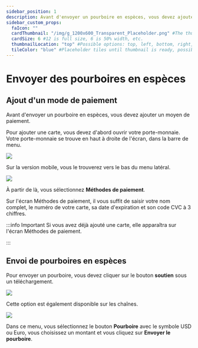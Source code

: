 ---
sidebar_position: 1
description: Avant d'envoyer un pourboire en espèces, vous devez ajouter un moyen de paiement. 
sidebar_custom_props:
  faIcon: ""
  cardThumbnail: "/img/g_1200x600_Transparent_Placeholder.png" #The thumbnail on the category card.
  cardSize: 6 #12 is full size, 6 is 50% width, etc.
  thumbnailLocation: "top" #Possible options: top, left, bottom, right, none
  tileColor: "blue" #Placeholder tiles until thumbnail is ready, possible options: blue, cream, darkpurple, lightpurple, mauve, orange, pink, none
---

# Envoyer des pourboires en espèces

## Ajout d'un mode de paiement

Avant d'envoyer un pourboire en espèces, vous devez ajouter un moyen de paiement. 

Pour ajouter une carte, vous devez d'abord ouvrir votre porte-monnaie. Votre porte-monnaie se trouve en haut à droite de l'écran, dans la barre de menu.

![](/img/fr/Ajouteruncomptebancaire01.png)

Sur la version mobile, vous le trouverez vers le bas du menu latéral.

![](/img/de/locate_wallet_mobile_dark.png)

À partir de là, vous sélectionnez **Méthodes de paiement**.

Sur l'écran Méthodes de paiement, il vous suffit de saisir votre nom complet, le numéro de votre carte, sa date d'expiration et son code CVC à 3 chiffres.

:::info Important
Si vous avez déjà ajouté une carte, elle apparaîtra sur l'écran Méthodes de paiement.

:::

## Envoi de pourboires en espèces

Pour envoyer un pourboire, vous devez cliquer sur le bouton **soutien** sous un téléchargement.

![](/img/fr/Soutien1.png)

Cette option est également disponible sur les chaînes.

![](/img/fr/soutien2.png)

Dans ce menu, vous sélectionnez le bouton **Pourboire** avec le symbole USD ou Euro, vous choisissez un montant et vous cliquez sur **Envoyer le pourboire**.
